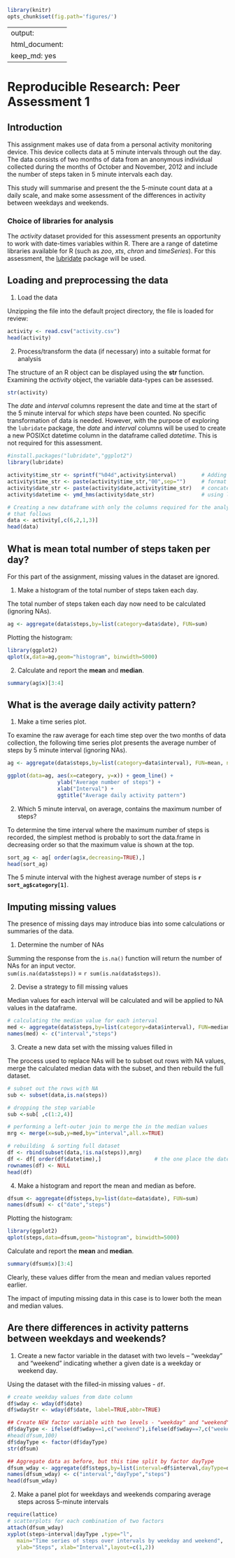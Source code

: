 ```r
library(knitr)
opts_chunk$set(fig.path='figures/')
```
---
output:
  html_document:
    keep_md: yes
---
# Reproducible Research: Peer Assessment 1

## Introduction
This assignment makes use of data from a personal activity monitoring device. This device collects data at 5 minute intervals through out the day. The data consists of two months of data from an anonymous individual collected during the months of October and November, 2012 and include the number of steps taken in 5 minute intervals each day.

This study will summarise and present the the 5-minute count data at a daily scale, and make some assessment of the differences in activity between weekdays and weekends.

### Choice of libraries for analysis

The *activity* dataset provided for this assessment presents an opportunity to work with date-times variables within R. There are a range of datetime libraries available for R (such as *zoo*, *xts*, *chron* and *timeSeries*). For this assessment, the [lubridate](http://cran.r-project.org/web/packages/lubridate/index.html) package will be used.

## Loading and preprocessing the data
1. Load the data  

Unzipping the file into the default project directory, the file is loaded for review:
```r
activity <- read.csv("activity.csv")
head(activity)
```

2. Process/transform the data (if necessary) into a suitable format for analysis  

The structure of an R object can be displayed using the **str** function. Examining the *activity* object, the variable data-types can be assessed.

```r
str(activity)
```

The *date* and *interval* columns represent the date and time at the start of the 5 minute interval for which *steps* have been counted. No specific transformation of data is needed. However, with the purpose of exploring the `lubridate` package, the *date* and *interval* columns will be used to create a new POSIXct datetime column in the dataframe called *datetime*. This is not required for this assessment.

```r

#install.packages("lubridate","ggplot2")
library(lubridate)

activity$time_str <- sprintf("%04d",activity$interval)        # Adding zeros to 
activity$time_str <- paste(activity$time_str,"00",sep="")     # format time as hhmmss;
activity$date_str <- paste(activity$date,activity$time_str)   # concatenate date and time;
activity$datetime <- ymd_hms(activity$date_str)               # using lubridate's ymd_hms();

# Creating a new dataframe with only the columns required for the analysis
# that follows
data <- activity[,c(6,2,1,3)]
head(data)
```


## What is mean total number of steps taken per day?
For this part of the assignment, missing values in the dataset are ignored.  

1. Make a histogram of the total number of steps taken each day.  

The total number of steps taken each day now need to be calculated (ignoring NAs).
```r
ag <- aggregate(data$steps,by=list(category=data$date), FUN=sum)
```

Plotting the histogram:  
```r
library(ggplot2)
qplot(x,data=ag,geom="histogram", binwidth=5000)
```

2. Calculate and report the **mean** and **median**.

```r
summary(ag$x)[3:4]
```


## What is the average daily activity pattern?

1. Make a time series plot.  

To examine the raw average for each time step over the two months of data collection, the following time series plot presents the average number of steps by 5 minute interval (ignoring NAs).
```r
ag <- aggregate(data$steps,by=list(category=data$interval), FUN=mean, na.rm=TRUE)

ggplot(data=ag, aes(x=category, y=x)) + geom_line() +
                ylab("Average number of steps") +
                xlab("Interval") +
                ggtitle("Average daily activity pattern")

```

2. Which 5 minute interval, on average, contains the maximum number of steps?   

To determine the time interval where the maximum number of steps is recorded, the simplest method is probably to sort the data.frame in decreasing order so that the maximum value is shown at the top.

```r
sort_ag <- ag[ order(ag$x,decreasing=TRUE),]
head(sort_ag)
```

The 5 minute interval with the highest average number of steps is **`r sort_ag$category[1]`**.


## Imputing missing values
The presence of missing days may introduce bias into some calculations or summaries of the data. 

1. Determine the number of NAs

Summing the response from the `is.na()` function will return the number of NAs for an input vector.  
`sum(is.na(data$steps))` = `r sum(is.na(data$steps))`.

2. Devise a strategy to fill missing values  

Median values for each interval will be calculated and will be applied to NA values in the dataframe. 

```r
# calculating the median value for each interval
med <- aggregate(data$steps,by=list(category=data$interval), FUN=median, na.rm=TRUE)
names(med) <- c("interval","steps")
````

3. Create a new data set with the missing values filled in  

The process used to replace NAs will be to subset out rows with NA values, merge the calculated median data with the subset, and then rebuild the full dataset.

```r
# subset out the rows with NA 
sub <- subset(data,is.na(steps))

# dropping the step variable
sub <-sub[ ,c(1:2,4)]

# performing a left-outer join to merge the in the median values
mrg <- merge(x=sub,y=med,by="interval",all.x=TRUE)

# rebuilding  & sorting full dataset
df <- rbind(subset(data,!is.na(steps)),mrg)
df <- df[ order(df$datetime),]                 # the one place the datetime variable is used!
rownames(df) <- NULL
head(df)
```

4. Make a histogram and report the mean and median as before.

```r
dfsum <- aggregate(df$steps,by=list(date=data$date), FUN=sum)
names(dfsum) <- c("date","steps")
```

Plotting the histogram:  
```r
library(ggplot2)
qplot(steps,data=dfsum,geom="histogram", binwidth=5000)
```

Calculate and report the **mean** and **median**.

```r
summary(dfsum$x)[3:4]
```

Clearly, these values differ from the mean and median values reported earlier.  

The impact of imputing missing data in this case is to lower both the mean and median values.


## Are there differences in activity patterns between weekdays and weekends?

1. Create a new factor variable in the dataset with two levels -- "weekday" and "weekend" indicating whether a given date is a weekday or weekend day.

Using the dataset with the filled-in missing values - `df`.

```r
# create weekday values from date column
df$wday <- wday(df$date)
df$wdayStr <- wday(df$date, label=TRUE,abbr=TRUE)

## Create NEW factor variable with two levels - "weekday" and "weekend"
df$dayType <- ifelse(df$wday==1,c("weekend"),ifelse(df$wday==7,c("weekend"),c("weekday")))
#head(dfsum,100)
df$dayType <- factor(df$dayType)
str(dfsum)

## Aggregate data as before, but this time split by factor dayType
dfsum_wday <- aggregate(df$steps,by=list(interval=df$interval,dayType=df$dayType), FUN=sum)
names(dfsum_wday) <- c("interval","dayType","steps")
head(dfsum_wday)
```

2. Make a panel plot for weekdays and weekends comparing average steps across 5-minute intervals

```r
require(lattice)
# scatterplots for each combination of two factors
attach(dfsum_wday)
xyplot(steps~interval|dayType ,type="l",
   main="Time series of steps over intervals by weekday and weekend", 
   ylab="Steps", xlab="Interval",layout=c(1,2))
```


